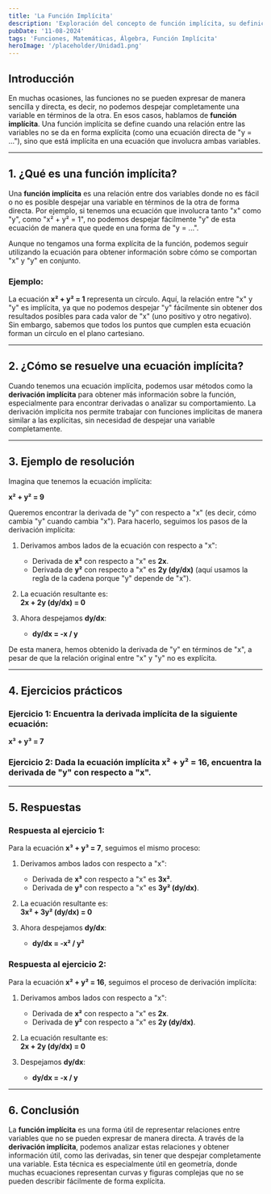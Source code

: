 ```yaml
---
title: 'La Función Implícita'
description: 'Exploración del concepto de función implícita, su definición y cómo se utiliza para resolver ecuaciones que no se pueden expresar de forma explícita.'
pubDate: '11-08-2024'
tags: 'Funciones, Matemáticas, Álgebra, Función Implícita'
heroImage: '/placeholder/Unidad1.png'
---
```


## Introducción

En muchas ocasiones, las funciones no se pueden expresar de manera sencilla y directa, es decir, no podemos despejar completamente una variable en términos de la otra. En esos casos, hablamos de **función implícita**. Una función implícita se define cuando una relación entre las variables no se da en forma explícita (como una ecuación directa de "y = ..."), sino que está implícita en una ecuación que involucra ambas variables.

---

## 1. ¿Qué es una función implícita?

Una **función implícita** es una relación entre dos variables donde no es fácil o no es posible despejar una variable en términos de la otra de forma directa. Por ejemplo, si tenemos una ecuación que involucra tanto "x" como "y", como "x² + y² = 1", no podemos despejar fácilmente "y" de esta ecuación de manera que quede en una forma de "y = ...".

Aunque no tengamos una forma explícita de la función, podemos seguir utilizando la ecuación para obtener información sobre cómo se comportan "x" y "y" en conjunto.

### Ejemplo:
La ecuación **x² + y² = 1** representa un círculo. Aquí, la relación entre "x" y "y" es implícita, ya que no podemos despejar "y" fácilmente sin obtener dos resultados posibles para cada valor de "x" (uno positivo y otro negativo). Sin embargo, sabemos que todos los puntos que cumplen esta ecuación forman un círculo en el plano cartesiano.

---

## 2. ¿Cómo se resuelve una ecuación implícita?

Cuando tenemos una ecuación implícita, podemos usar métodos como la **derivación implícita** para obtener más información sobre la función, especialmente para encontrar derivadas o analizar su comportamiento. La derivación implícita nos permite trabajar con funciones implícitas de manera similar a las explícitas, sin necesidad de despejar una variable completamente.

---

## 3. Ejemplo de resolución

Imagina que tenemos la ecuación implícita:

**x² + y² = 9**

Queremos encontrar la derivada de "y" con respecto a "x" (es decir, cómo cambia "y" cuando cambia "x"). Para hacerlo, seguimos los pasos de la derivación implícita:

1. Derivamos ambos lados de la ecuación con respecto a "x":
   - Derivada de **x²** con respecto a "x" es **2x**.
   - Derivada de **y²** con respecto a "x" es **2y (dy/dx)** (aquí usamos la regla de la cadena porque "y" depende de "x").
   
2. La ecuación resultante es:  
   **2x + 2y (dy/dx) = 0**

3. Ahora despejamos **dy/dx**:
   - **dy/dx = -x / y**

De esta manera, hemos obtenido la derivada de "y" en términos de "x", a pesar de que la relación original entre "x" y "y" no es explícita.

---

## 4. Ejercicios prácticos

### Ejercicio 1: Encuentra la derivada implícita de la siguiente ecuación:
**x³ + y³ = 7**

### Ejercicio 2: Dada la ecuación implícita **x² + y² = 16**, encuentra la derivada de "y" con respecto a "x".

---

## 5. Respuestas

### Respuesta al ejercicio 1:

Para la ecuación **x³ + y³ = 7**, seguimos el mismo proceso:

1. Derivamos ambos lados con respecto a "x":
   - Derivada de **x³** con respecto a "x" es **3x²**.
   - Derivada de **y³** con respecto a "x" es **3y² (dy/dx)**.

2. La ecuación resultante es:  
   **3x² + 3y² (dy/dx) = 0**

3. Ahora despejamos **dy/dx**:
   - **dy/dx = -x² / y²**

### Respuesta al ejercicio 2:

Para la ecuación **x² + y² = 16**, seguimos el proceso de derivación implícita:

1. Derivamos ambos lados con respecto a "x":
   - Derivada de **x²** con respecto a "x" es **2x**.
   - Derivada de **y²** con respecto a "x" es **2y (dy/dx)**.

2. La ecuación resultante es:  
   **2x + 2y (dy/dx) = 0**

3. Despejamos **dy/dx**:
   - **dy/dx = -x / y**

---

## 6. Conclusión

La **función implícita** es una forma útil de representar relaciones entre variables que no se pueden expresar de manera directa. A través de la **derivación implícita**, podemos analizar estas relaciones y obtener información útil, como las derivadas, sin tener que despejar completamente una variable. Esta técnica es especialmente útil en geometría, donde muchas ecuaciones representan curvas y figuras complejas que no se pueden describir fácilmente de forma explícita.